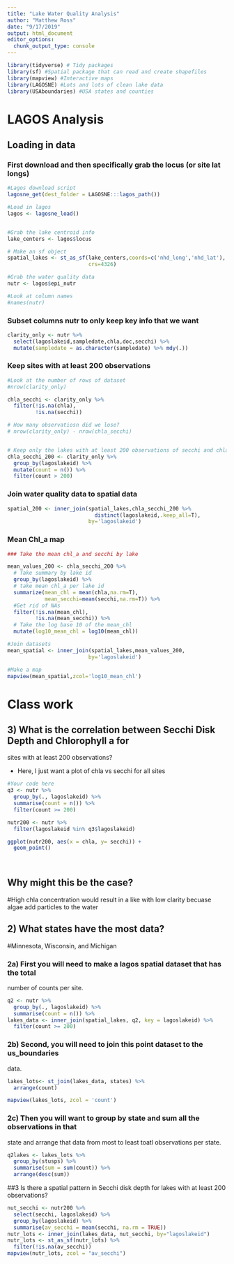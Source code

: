 ```yaml
---
title: "Lake Water Quality Analysis"
author: "Matthew Ross"
date: "9/17/2019"
output: html_document
editor_options: 
  chunk_output_type: console
---
```




```r
library(tidyverse) # Tidy packages
library(sf) #Spatial package that can read and create shapefiles 
library(mapview) #Interactive maps
library(LAGOSNE) #Lots and lots of clean lake data
library(USAboundaries) #USA states and counties

```


# LAGOS Analysis


## Loading in data


### First download and then specifically grab the locus (or site lat longs)
```r
#Lagos download script
lagosne_get(dest_folder = LAGOSNE:::lagos_path())

#Load in lagos
lagos <- lagosne_load()


#Grab the lake centroid info
lake_centers <- lagos$locus

# Make an sf object 
spatial_lakes <- st_as_sf(lake_centers,coords=c('nhd_long','nhd_lat'),
                          crs=4326)

#Grab the water quality data
nutr <- lagos$epi_nutr

#Look at column names
#names(nutr)
```

### Subset columns nutr to only keep key info that we want


```r
clarity_only <- nutr %>%
  select(lagoslakeid,sampledate,chla,doc,secchi) %>%
  mutate(sampledate = as.character(sampledate) %>% mdy(.))

```


### Keep sites with at least 200 observations 

```r

#Look at the number of rows of dataset
#nrow(clarity_only)

chla_secchi <- clarity_only %>%
  filter(!is.na(chla),
         !is.na(secchi))

# How many observatiosn did we lose?
# nrow(clarity_only) - nrow(chla_secchi)


# Keep only the lakes with at least 200 observations of secchi and chla
chla_secchi_200 <- clarity_only %>%
  group_by(lagoslakeid) %>%
  mutate(count = n()) %>%
  filter(count > 200)


```


### Join water quality data to spatial data

```r
spatial_200 <- inner_join(spatial_lakes,chla_secchi_200 %>%
                            distinct(lagoslakeid,.keep_all=T),
                          by='lagoslakeid')


```

### Mean Chl_a map

```r
### Take the mean chl_a and secchi by lake

mean_values_200 <- chla_secchi_200 %>%
  # Take summary by lake id
  group_by(lagoslakeid) %>%
  # take mean chl_a per lake id
  summarize(mean_chl = mean(chla,na.rm=T),
            mean_secchi=mean(secchi,na.rm=T)) %>%
  #Get rid of NAs
  filter(!is.na(mean_chl),
         !is.na(mean_secchi)) %>%
  # Take the log base 10 of the mean_chl
  mutate(log10_mean_chl = log10(mean_chl))

#Join datasets
mean_spatial <- inner_join(spatial_lakes,mean_values_200,
                          by='lagoslakeid') 

#Make a map
mapview(mean_spatial,zcol='log10_mean_chl')
```


# Class work

## 3) What is the correlation between Secchi Disk Depth and Chlorophyll a for
sites with at least 200 observations?

- Here, I just want a plot of chla vs secchi for all sites 

```r
#Your code here
q3 <- nutr %>%
  group_by(., lagoslakeid) %>%
  summarise(count = n()) %>%
  filter(count >= 200)

nutr200 <- nutr %>%
  filter(lagoslakeid %in% q3$lagoslakeid)

ggplot(nutr200, aes(x = chla, y= secchi)) +
  geom_point()
  
  

```


## Why might this be the case? 

#High chla concentration would result in a like with low clarity becuase algae add particles to the water

## 2) What states have the most data? 
#Minnesota, Wisconsin, and Michigan

### 2a) First you will need to make a lagos spatial dataset that has the total 
number of counts per site.

```r

q2 <- nutr %>%
  group_by(., lagoslakeid) %>%
  summarise(count = n()) %>%
lakes_data <- inner_join(spatial_lakes, q2, key = lagoslakeid) %>%
  filter(count >= 200) 
```


### 2b) Second, you will need to join this point dataset to the us_boundaries 
data. 

```r
lakes_lots<- st_join(lakes_data, states) %>%
  arrange(count)

mapview(lakes_lots, zcol = 'count')
```


### 2c) Then you will want to group by state and sum all the observations in that
state and arrange that data from most to least toatl observations per state. 

```r
q2lakes <- lakes_lots %>%
  group_by(stusps) %>%
  summarise(sum = sum(count)) %>%
  arrange(desc(sum))
```

##3 Is there a spatial pattern in Secchi disk depth for lakes with at least 200 
observations?

```r
nut_secchi <- nutr200 %>%
  select(secchi, lagoslakeid) %>%
  group_by(lagoslakeid) %>%
  summarise(av_secchi = mean(secchi, na.rm = TRUE))
nutr_lots <- inner_join(lakes_data, nut_secchi, by="lagoslakeid") 
nutr_lots <- st_as_sf(nutr_lots) %>%
  filter(!is.na(av_secchi))
mapview(nutr_lots, zcol = "av_secchi")


```


